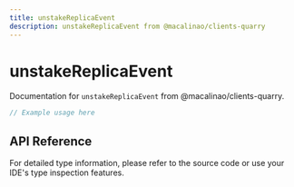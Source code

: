 ```yaml
---
title: unstakeReplicaEvent
description: unstakeReplicaEvent from @macalinao/clients-quarry
---
```


# unstakeReplicaEvent

Documentation for `unstakeReplicaEvent` from @macalinao/clients-quarry.

```typescript
// Example usage here
```

## API Reference

For detailed type information, please refer to the source code or use your IDE's type inspection features.
